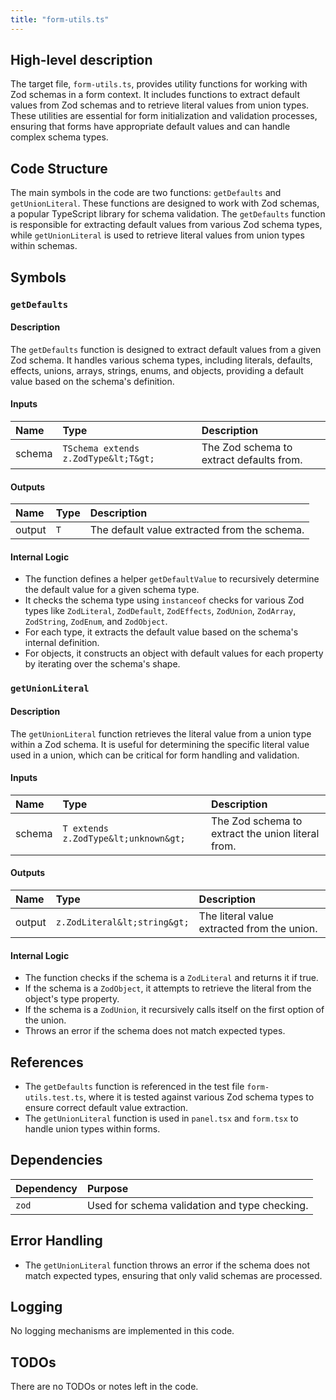 ```yaml
---
title: "form-utils.ts"
---
```


## High-level description

The target file, `form-utils.ts`, provides utility functions for working with Zod schemas in a form context. It includes functions to extract default values from Zod schemas and to retrieve literal values from union types. These utilities are essential for form initialization and validation processes, ensuring that forms have appropriate default values and can handle complex schema types.

## Code Structure

The main symbols in the code are two functions: `getDefaults` and `getUnionLiteral`. These functions are designed to work with Zod schemas, a popular TypeScript library for schema validation. The `getDefaults` function is responsible for extracting default values from various Zod schema types, while `getUnionLiteral` is used to retrieve literal values from union types within schemas.

## Symbols

### `getDefaults`
#### Description
The `getDefaults` function is designed to extract default values from a given Zod schema. It handles various schema types, including literals, defaults, effects, unions, arrays, strings, enums, and objects, providing a default value based on the schema's definition.

#### Inputs
| Name   | Type                      | Description                      |
|:-------|:--------------------------|:---------------------------------|
| schema | `TSchema extends z.ZodType&lt;T&gt;` | The Zod schema to extract defaults from. |

#### Outputs
| Name   | Type | Description                      |
|:-------|:-----|:---------------------------------|
| output | `T`  | The default value extracted from the schema. |

#### Internal Logic
- The function defines a helper `getDefaultValue` to recursively determine the default value for a given schema type.
- It checks the schema type using `instanceof` checks for various Zod types like `ZodLiteral`, `ZodDefault`, `ZodEffects`, `ZodUnion`, `ZodArray`, `ZodString`, `ZodEnum`, and `ZodObject`.
- For each type, it extracts the default value based on the schema's internal definition.
- For objects, it constructs an object with default values for each property by iterating over the schema's shape.

### `getUnionLiteral`
#### Description
The `getUnionLiteral` function retrieves the literal value from a union type within a Zod schema. It is useful for determining the specific literal value used in a union, which can be critical for form handling and validation.

#### Inputs
| Name   | Type                      | Description                      |
|:-------|:--------------------------|:---------------------------------|
| schema | `T extends z.ZodType&lt;unknown&gt;` | The Zod schema to extract the union literal from. |

#### Outputs
| Name   | Type               | Description                      |
|:-------|:-------------------|:---------------------------------|
| output | `z.ZodLiteral&lt;string&gt;` | The literal value extracted from the union. |

#### Internal Logic
- The function checks if the schema is a `ZodLiteral` and returns it if true.
- If the schema is a `ZodObject`, it attempts to retrieve the literal from the object's type property.
- If the schema is a `ZodUnion`, it recursively calls itself on the first option of the union.
- Throws an error if the schema does not match expected types.

## References

- The `getDefaults` function is referenced in the test file `form-utils.test.ts`, where it is tested against various Zod schema types to ensure correct default value extraction.
- The `getUnionLiteral` function is used in `panel.tsx` and `form.tsx` to handle union types within forms.

## Dependencies

| Dependency | Purpose |
|:-----------|:--------|
| `zod`      | Used for schema validation and type checking. |

## Error Handling

- The `getUnionLiteral` function throws an error if the schema does not match expected types, ensuring that only valid schemas are processed.

## Logging

No logging mechanisms are implemented in this code.

## TODOs

There are no TODOs or notes left in the code.